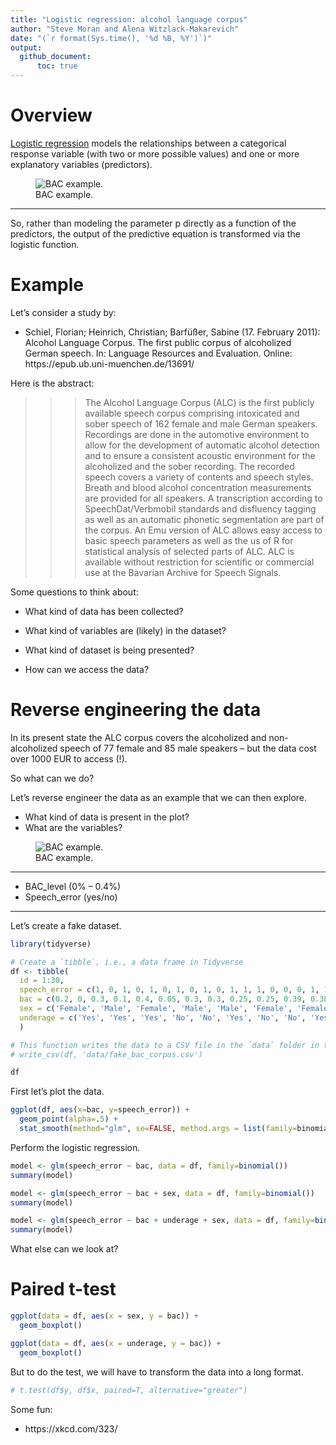 ```yaml
---
title: "Logistic regression: alcohol language corpus"
author: "Steve Moran and Alena Witzlack-Makarevich"
date: "(`r format(Sys.time(), '%d %B, %Y')`)"
output:
  github_document:
      toc: true
---
```


# Overview

[Logistic regression](https://en.wikipedia.org/wiki/Logistic_regression) models the relationships between a categorical response variable (with two or more possible values) and one or more explanatory variables (predictors).

![BAC example.](figures/logistic_example.png)

***

So, rather than modeling the parameter p directly as a function of the predictors, the output of the predictive equation is transformed via the logistic function.


# Example

Let's consider a study by:

* Schiel, Florian; Heinrich, Christian; Barfüßer, Sabine (17. February 2011): Alcohol Language Corpus. 
The first public corpus of alcoholized German speech. In: Language Resources and Evaluation. Online: https://epub.ub.uni-muenchen.de/13691/

Here is the abstract:

>>> The Alcohol Language Corpus (ALC) is the first publicly available speech corpus comprising intoxicated and sober speech of 162 female and male German speakers. Recordings are done in the automotive environment to allow for the development of automatic alcohol detection and to ensure a consistent acoustic environment for the alcoholized and the sober recording. The recorded speech covers a variety of contents and speech styles. Breath and blood alcohol concentration measurements are provided for all speakers. A transcription according to SpeechDat/Verbmobil standards and disfluency tagging as well as an automatic phonetic segmentation are part of the corpus. An Emu version of ALC allows easy access to basic speech parameters as well as the us of R for statistical analysis of selected parts of ALC. ALC is available without restriction for scientific or commercial use at the Bavarian Archive for Speech Signals.

Some questions to think about:

* What kind of data has been collected?

* What kind of variables are (likely) in the dataset?

* What kind of dataset is being presented?

* How can we access the data?


# Reverse engineering the data

In its present state the ALC corpus covers the alcoholized and non-alcoholized speech of 77 female and 85 male speakers -- but the data cost over 1000 EUR to access (!).

So what can we do?

Let's reverse engineer the data as an example that we can then explore.

* What kind of data is present in the plot?
* What are the variables?

![BAC example.](figures/BAC_example.png)

***

* BAC_level (0% -- 0.4%)
* Speech_error (yes/no)

***

Let's create a fake dataset.

```r
library(tidyverse)

# Create a `tibble`, i.e., a data frame in Tidyverse
df <- tibble(
  id = 1:30, 
  speech_error = c(1, 0, 1, 0, 1, 0, 1, 0, 1, 0, 1, 1, 1, 0, 0, 0, 1, 1, 1, 0, 0, 0, 0, 0, 1, 1, 1, 1, 0, 1),
  bac = c(0.2, 0, 0.3, 0.1, 0.4, 0.05, 0.3, 0.3, 0.25, 0.25, 0.39, 0.38, 0.36, 0.01, 0.02, 0.03, 0.24, 0.26, 0.25, 0.11, 0.12, 0.09, 0.08, .018, 0.21, 0.24, 0.23, 0.13, 0.16, 0.38),
  sex = c('Female', 'Male', 'Female', 'Male', 'Male', 'Female', 'Female', 'Male', 'Male', 'Female', 'Female', 'Female', 'Male', 'Male', 'Female', 'Male', 'Male', 'Male', 'Female', 'Female', 'Female', 'Male', 'Male', 'Female', 'Female', 'Male', 'Female', 'Male', 'Male', 'Female'),
  underage = c('Yes', 'Yes', 'Yes', 'No', 'No', 'Yes', 'No', 'No', 'Yes', 'Yes', 'Yes', 'No', 'No', 'No', 'Yes', 'No', 'Yes', 'Yes', 'No', 'No', 'Yes', 'No', 'Yes', 'No', 'Yes', 'No', 'No', 'Yes', 'Yes', 'No')
  )

# This function writes the data to a CSV file in the `data` folder in this directory
# write_csv(df, 'data/fake_bac_corpus.csv')

df
```

First let's plot the data.

```r
ggplot(df, aes(x=bac, y=speech_error)) + 
  geom_point(alpha=.5) +
  stat_smooth(method="glm", se=FALSE, method.args = list(family=binomial))
```

Perform the logistic regression.

```r
model <- glm(speech_error ~ bac, data = df, family=binomial())
summary(model)
```

```r
model <- glm(speech_error ~ bac + sex, data = df, family=binomial())
summary(model)
```

```r
model <- glm(speech_error ~ bac + underage + sex, data = df, family=binomial())
summary(model)
```

What else can we look at?

# Paired t-test

```r
ggplot(data = df, aes(x = sex, y = bac)) +
  geom_boxplot()
```

```r
ggplot(data = df, aes(x = underage, y = bac)) +
  geom_boxplot()
```

But to do the test, we will have to transform the data into a long format.

```r
# t.test(df$y, df$x, paired=T, alternative="greater")
```

Some fun:

* https://xkcd.com/323/

